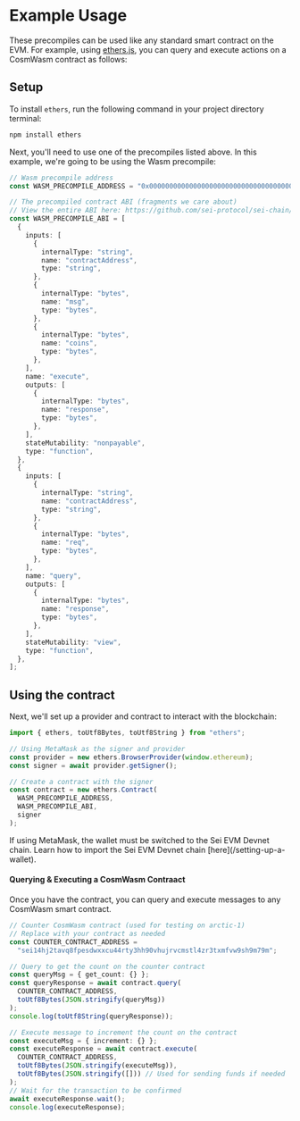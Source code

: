 
# Example Usage

These precompiles can be used like any standard smart contract on the EVM. For example, using [ethers.js](https://docs.ethers.org/v6/), you can query and execute actions on a CosmWasm contract as follows:

## Setup

To install `ethers`, run the following command in your project directory terminal:

```bash copy
npm install ethers
```

Next, you'll need to use one of the precompiles listed above. In this example, we're going to be using the Wasm precompile:

```typescript copy
// Wasm precompile address
const WASM_PRECOMPILE_ADDRESS = "0x0000000000000000000000000000000000001002";

// The precompiled contract ABI (fragments we care about)
// View the entire ABI here: https://github.com/sei-protocol/sei-chain/tree/evm/precompiles/wasmd
const WASM_PRECOMPILE_ABI = [
  {
    inputs: [
      {
        internalType: "string",
        name: "contractAddress",
        type: "string",
      },
      {
        internalType: "bytes",
        name: "msg",
        type: "bytes",
      },
      {
        internalType: "bytes",
        name: "coins",
        type: "bytes",
      },
    ],
    name: "execute",
    outputs: [
      {
        internalType: "bytes",
        name: "response",
        type: "bytes",
      },
    ],
    stateMutability: "nonpayable",
    type: "function",
  },
  {
    inputs: [
      {
        internalType: "string",
        name: "contractAddress",
        type: "string",
      },
      {
        internalType: "bytes",
        name: "req",
        type: "bytes",
      },
    ],
    name: "query",
    outputs: [
      {
        internalType: "bytes",
        name: "response",
        type: "bytes",
      },
    ],
    stateMutability: "view",
    type: "function",
  },
];
```

## Using the contract

Next, we'll set up a provider and contract to interact with the blockchain:

```typescript copy
import { ethers, toUtf8Bytes, toUtf8String } from "ethers";

// Using MetaMask as the signer and provider
const provider = new ethers.BrowserProvider(window.ethereum);
const signer = await provider.getSigner();

// Create a contract with the signer
const contract = new ethers.Contract(
  WASM_PRECOMPILE_ADDRESS,
  WASM_PRECOMPILE_ABI,
  signer
);
```

<Callout type="info">
  If using MetaMask, the wallet must be switched to the Sei EVM Devnet chain.
  Learn how to import the Sei EVM Devnet chain [here](/setting-up-a-wallet).
</Callout>

#### Querying & Executing a CosmWasm Contraact

Once you have the contract, you can query and execute messages to any CosmWasm smart contract.

```typescript
// Counter CosmWasm contract (used for testing on arctic-1)
// Replace with your contract as needed
const COUNTER_CONTRACT_ADDRESS =
  "sei14hj2tavq8fpesdwxxcu44rty3hh90vhujrvcmstl4zr3txmfvw9sh9m79m";

// Query to get the count on the counter contract
const queryMsg = { get_count: {} };
const queryResponse = await contract.query(
  COUNTER_CONTRACT_ADDRESS,
  toUtf8Bytes(JSON.stringify(queryMsg))
);
console.log(toUtf8String(queryResponse));

// Execute message to increment the count on the contract
const executeMsg = { increment: {} };
const executeResponse = await contract.execute(
  COUNTER_CONTRACT_ADDRESS,
  toUtf8Bytes(JSON.stringify(executeMsg)),
  toUtf8Bytes(JSON.stringify([])) // Used for sending funds if needed
);
// Wait for the transaction to be confirmed
await executeResponse.wait();
console.log(executeResponse);
```

